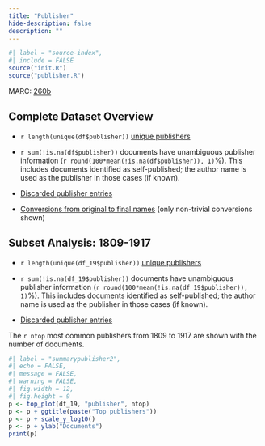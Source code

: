 ```yaml
---
title: "Publisher"
hide-description: false
description: ""
---
```


```r
#| label = "source-index",
#| include = FALSE
source("init.R")
source("publisher.R")
```

MARC: [260b](https://www.loc.gov/marc/bibliographic/bd260.html)

## Complete Dataset Overview

-   `r length(unique(df$publisher))` [unique publishers](dataTable/data_table.html?path=../output.tables/publisher_accepted.csv)

-   `r sum(!is.na(df$publisher))` documents have unambiguous publisher information (`r round(100*mean(!is.na(df$publisher)), 1)`%). This includes documents identified as self-published; the author name is used as the publisher in those cases (if known).

-   [Discarded publisher entries](dataTable/data_table.html?path=../output.tables/publisher_discarded.csv)

-   [Conversions from original to final names](dataTable/data_table.html?path=../output.tables/publisher_conversion_nontrivial.csv) (only non-trivial conversions shown)

## Subset Analysis: 1809-1917

-   `r length(unique(df_19$publisher))` [unique publishers](dataTable/data_table.html?path=../output.tables/publisher_accepted_19.csv)

-   `r sum(!is.na(df_19$publisher))` documents have unambiguous publisher information (`r round(100*mean(!is.na(df_19$publisher)), 1)`%). This includes documents identified as self-published; the author name is used as the publisher in those cases (if known).

-   [Discarded publisher entries](dataTable/data_table.html?path=../output.tables/publisher_discarded_19.csv)

The `r ntop` most common publishers from 1809 to 1917 are shown with the number of documents.

```r
#| label = "summarypublisher2",
#| echo = FALSE,
#| message = FALSE,
#| warning = FALSE,
#| fig.width = 12,
#| fig.height = 9
p <- top_plot(df_19, "publisher", ntop)
p <- p + ggtitle(paste("Top publishers"))
p <- p + scale_y_log10()
p <- p + ylab("Documents")
print(p)
```
